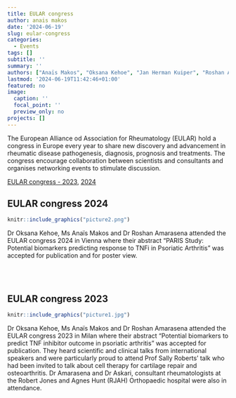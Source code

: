 ```yaml
---
title: EULAR congress
author: anais makos
date: '2024-06-19'
slug: eular-congress
categories:
  - Events
tags: []
subtitle: ''
summary: ''
authors: ["Anaïs Makos", "Oksana Kehoe", "Jan Herman Kuiper", "Roshan Amarasena"]
lastmod: '2024-06-19T11:42:46+01:00'
featured: no
image:
  caption: ''
  focal_point: ''
  preview_only: no
projects: []
---
```

The European Alliance od Association for Rheumatology (EULAR) hold a congress in Europe every year to share new discovery and advancement in rheumatic disease pathogenesis, diagnosis, prognosis and treatments. The congress encourage collaboration between scientists and consultants and organises networking events to stimulate discussion.

[EULAR congress - 2023](#eular-2023), [2024](#eular-2024)

<h2 id="eular-2024">**EULAR congress 2024**</h2>

```r
knitr::include_graphics("picture2.png")
```

Dr Oksana Kehoe, Ms Anaïs Makos and Dr Roshan Amarasena attended the EULAR congress 2024 in Vienna where their abstract “PARIS Study: Potential biomarkers predicting response to TNFi in Psoriatic Arthritis” was accepted for publication and for poster view.  

<br><br> 

<h2 id="eular-2023">**EULAR congress 2023**</h2>

```r
knitr::include_graphics("picture1.jpg")
```

Dr Oksana Kehoe, Ms Anaïs Makos and Dr Roshan Amarasena attended the EULAR congress 2023 in Milan where their abstract “Potential biomarkers to predict TNF inhibitor outcome in psoriatic arthritis” was accepted for publication. They heard scientific and clinical talks from international speakers and were particularly proud to attend Prof Sally Roberts’ talk who had been invited to talk about cell therapy for cartilage repair and osteoarthritis. Dr Amarasena and Dr Askari, consultant rheumatologists at the Robert Jones and Agnes Hunt (RJAH) Orthopaedic hospital were also in attendance. 
